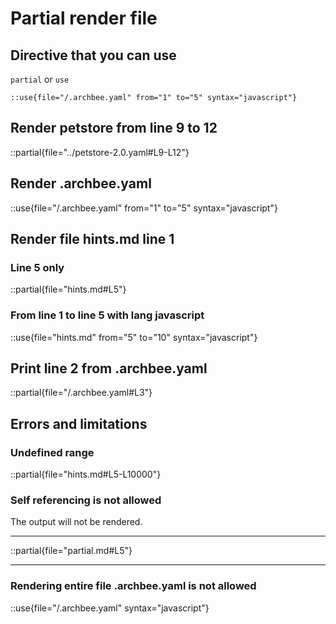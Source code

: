 # Partial render file

## Directive that you can use

`partial` or `use`

```
::use{file="/.archbee.yaml" from="1" to="5" syntax="javascript"}
```

## Render petstore from line 9 to 12

::partial{file="../petstore-2.0.yaml#L9-L12"}

## Render .archbee.yaml

::use{file="/.archbee.yaml" from="1" to="5" syntax="javascript"}


## Render file hints.md line 1

### Line 5 only

::partial{file="hints.md#L5"}

### From line 1 to line 5 with lang javascript

::use{file="hints.md" from="5" to="10" syntax="javascript"}


## Print line 2 from .archbee.yaml
::partial{file="/.archbee.yaml#L3"}


## Errors and limitations

### Undefined range

::partial{file="hints.md#L5-L10000"}
### Self referencing is not allowed

The output will not be rendered.

--- 

::partial{file="partial.md#L5"}

___

### Rendering entire file .archbee.yaml is not allowed

::use{file="/.archbee.yaml" syntax="javascript"}